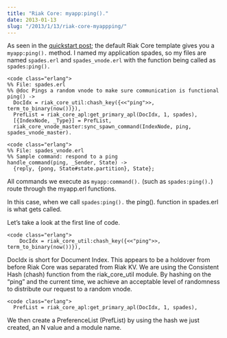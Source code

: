 ```yaml
---
title: "Riak Core: myapp:ping()."
date: 2013-01-13
slug: "/2013/1/13/riak-core-myappping/"
---
```


As seen in the
[quickstart post](http://www.christopherbiscardi.com/2013/01/13/riak-core-quickstart/);
the default Riak Core template gives you a `myapp:ping().`
method. I named my application spades, so my files are named
`spades.erl` and `spades_vnode.erl` with the function being
called as `spades:ping().`

```
<code class="erlang">
%% File: spades.erl
%% @doc Pings a random vnode to make sure communication is functional
ping() ->
  DocIdx = riak_core_util:chash_key({<<"ping">>, term_to_binary(now())}),
  PrefList = riak_core_apl:get_primary_apl(DocIdx, 1, spades),
  [{IndexNode, _Type}] = PrefList,
  riak_core_vnode_master:sync_spawn_command(IndexNode, ping, spades_vnode_master).
```

```
<code class="erlang">
%% File: spades_vnode.erl
%% Sample command: respond to a ping
handle_command(ping, _Sender, State) ->
  {reply, {pong, State#state.partition}, State};
```

All commands we execute as `myapp:command().` (such as
`spades:ping().`) route through the myapp.erl functions.

In this case, when we call `spades:ping().` the ping().
function in spades.erl is what gets called.

Let’s take a look at the first line of code.

```
<code class="erlang">
    DocIdx = riak_core_util:chash_key({<<"ping">>, term_to_binary(now())}),
```

DocIdx is short for Document Index. This appears to be a
holdover from before Riak Core was separated from Riak KV.
We are using the Consistent Hash (chash) function from the
riak_core_util module. By hashing on the “ping” and the
current time, we achieve an acceptable level of randomness
to distribute our request to a random vnode.

```
<code class="erlang">
  PrefList = riak_core_apl:get_primary_apl(DocIdx, 1, spades),
```

We then create a PreferenceList (PrefList) by using the hash
we just created, an N value and a module name.
